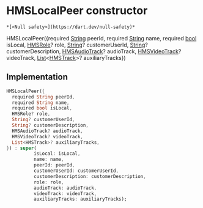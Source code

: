 # HMSLocalPeer constructor

    *[<Null safety>](https://dart.dev/null-safety)*

HMSLocalPeer({required [String](https://api.flutter.dev/flutter/dart-core/String-class.html) peerId, required [String](https://api.flutter.dev/flutter/dart-core/String-class.html) name, required [bool](https://api.flutter.dev/flutter/dart-core/bool-class.html) isLocal, [HMSRole](../../hmssdk_flutter/HMSRole-class)? role, [String](https://api.flutter.dev/flutter/dart-core/String-class.html)? customerUserId, [String](https://api.flutter.dev/flutter/dart-core/String-class.html)? customerDescription, [HMSAudioTrack](../../hmssdk_flutter/HMSAudioTrack-class)? audioTrack, [HMSVideoTrack](../../hmssdk_flutter/HMSVideoTrack-class)? videoTrack, [List](https://api.flutter.dev/flutter/dart-core/List-class.html)&lt;[HMSTrack](../../hmssdk_flutter/HMSTrack-class)>? auxiliaryTracks})

## Implementation

```dart
HMSLocalPeer({
  required String peerId,
  required String name,
  required bool isLocal,
  HMSRole? role,
  String? customerUserId,
  String? customerDescription,
  HMSAudioTrack? audioTrack,
  HMSVideoTrack? videoTrack,
  List<HMSTrack>? auxiliaryTracks,
}) : super(
          isLocal: isLocal,
          name: name,
          peerId: peerId,
          customerUserId: customerUserId,
          customerDescription: customerDescription,
          role: role,
          audioTrack: audioTrack,
          videoTrack: videoTrack,
          auxiliaryTracks: auxiliaryTracks);
```
